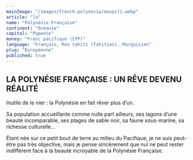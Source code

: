 ```yaml
---
mainImage: "/images/french-polynesia/maupiti.webp"
article: "la"
name: "Polynésie Française"
continent: "Océanie"
capital: "Papeete"
money: "Franc pacifique (CFP)"
language: "Français, Reo tahiti (Tahitien), Marquisien"
plug: "Européenne"
published: true
---
```


## LA POLYNÉSIE FRANÇAISE : UN RÊVE DEVENU RÉALITÉ

Inutile de le nier : la Polynésie en fait rêver plus d’un.   

Sa population accueillante comme nulle part ailleurs, ses lagons d’une beauté incomparable, ses plages de sable noir, sa faune sous-marine, sa richesse culturelle...  

Étant née sur ce petit bout de terre au milieu du Pacifique, je ne suis peut-être pas très objective, mais je pense sincèrement que nul ne peut rester indifférent face à la beauté incroyable de la Polynésie Française. 
